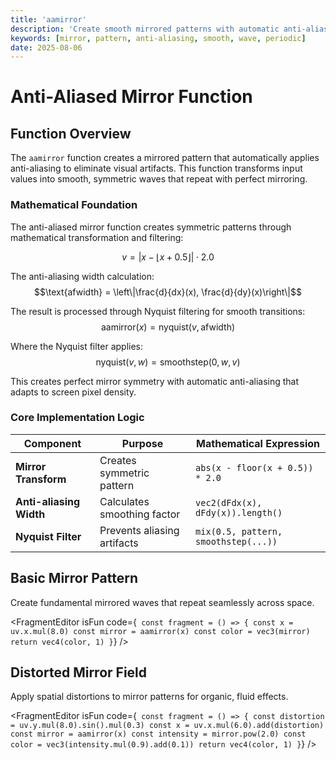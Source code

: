 ```yaml
---
title: 'aamirror'
description: 'Create smooth mirrored patterns with automatic anti-aliasing for high-quality visual effects'
keywords: [mirror, pattern, anti-aliasing, smooth, wave, periodic]
date: 2025-08-06
---
```



# Anti-Aliased Mirror Function

## Function Overview

The `aamirror` function creates a mirrored pattern that automatically applies anti-aliasing to eliminate visual artifacts. This function transforms input values into smooth, symmetric waves that repeat with perfect mirroring.

### Mathematical Foundation

The anti-aliased mirror function creates symmetric patterns through mathematical transformation and filtering:

$$v = \left| x - \lfloor x + 0.5 \rfloor \right| \cdot 2.0$$

The anti-aliasing width calculation:
$$\text{afwidth} = \left\|\frac{d}{dx}(x), \frac{d}{dy}(x)\right\|$$

The result is processed through Nyquist filtering for smooth transitions:
$$\text{aamirror}(x) = \text{nyquist}(v, \text{afwidth})$$

Where the Nyquist filter applies:
$$\text{nyquist}(v, w) = \text{smoothstep}(0, w, v)$$

This creates perfect mirror symmetry with automatic anti-aliasing that adapts to screen pixel density.

### Core Implementation Logic

| Component               | Purpose                     | Mathematical Expression              |
| ----------------------- | --------------------------- | ------------------------------------ |
| **Mirror Transform**    | Creates symmetric pattern   | `abs(x - floor(x + 0.5)) * 2.0`      |
| **Anti-aliasing Width** | Calculates smoothing factor | `vec2(dFdx(x), dFdy(x)).length()`     |
| **Nyquist Filter**      | Prevents aliasing artifacts | `mix(0.5, pattern, smoothstep(...))` |

## Basic Mirror Pattern

Create fundamental mirrored waves that repeat seamlessly across space.

<FragmentEditor
        isFun
        code={`
const fragment = () => {
        const x = uv.x.mul(8.0)
        const mirror = aamirror(x)
        const color = vec3(mirror)
        return vec4(color, 1)
}`}
/>

## Distorted Mirror Field

Apply spatial distortions to mirror patterns for organic, fluid effects.

<FragmentEditor
        isFun
        code={`
const fragment = () => {
        const distortion = uv.y.mul(8.0).sin().mul(0.3)
        const x = uv.x.mul(6.0).add(distortion)
        const mirror = aamirror(x)
        const intensity = mirror.pow(2.0)
        const color = vec3(intensity.mul(0.9).add(0.1))
        return vec4(color, 1)
}`}
/>
